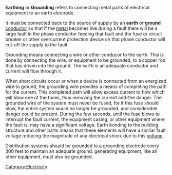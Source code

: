 '''Earthing''' or '''Grounding''' refers to connecting metal parts of electrical equipment to an earth electrode.

It must be connected back to the source of supply by an '''earth''' or '''ground''' [[conductor]] so that if the [[metal]] becomes live during a fault there will be a large fault in the phase conductor feeding that fault and the fuse or circuit breaker or other overcurrent protection device on that phase conductor will cut-off the supply to the fault.

Grounding means connecting a wire or other conducor to the earth. This is done by connecting the wire, or equipment to be grounded, to a copper rod that has driven into the ground. The earth is an adequate conductor and current will flow through it. 

When short circuits occur or when a device is connected from an energized wire to ground, the grounding wire provides a means of completing the path for the current. This completed path will allow excess current to flow which will blow one of the fuses, thus removing the current and-the danger. The grounded wire of the system must never be fused, for if this fuse should blow, the entire system would no longer be grounded, and considerable danger could be present. During the few seconds, until the fuse blows to interrupt the fault current, the equipment casing, or other equipment where the fault is, may have a significant voltage. Earth bonding to the building structure and other parts means that these elements will have a similar fault voltage reducing the magnitude of any electrical shock due to this [[voltage]]. 

Distribution systems should be grounded to a grounding electrode every 300 feet to maintain an adequate ground. generating equipment, like all other equipment, must also be grounded.

[[Category:Electricity]]